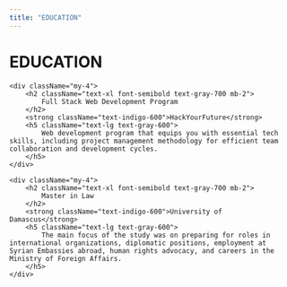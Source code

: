 ```yaml
---
title: "EDUCATION"
---
```


<div className="prose mx-4 my-4">
    <h1 className="text-2xl font-bold text-gray-800">EDUCATION</h1>

    <div className="my-4">
        <h2 className="text-xl font-semibold text-gray-700 mb-2">
            Full Stack Web Development Program
        </h2>
        <strong className="text-indigo-600">HackYourFuture</strong>
        <h5 className="text-lg text-gray-600">
            Web development program that equips you with essential tech skills, including project management methodology for efficient team collaboration and development cycles.
        </h5>
    </div>

    <div className="my-4">
        <h2 className="text-xl font-semibold text-gray-700 mb-2">
            Master in Law
        </h2>
        <strong className="text-indigo-600">University of Damascus</strong>
        <h5 className="text-lg text-gray-600">
            The main focus of the study was on preparing for roles in international organizations, diplomatic positions, employment at Syrian Embassies abroad, human rights advocacy, and careers in the Ministry of Foreign Affairs.
        </h5>
    </div>
</div>
